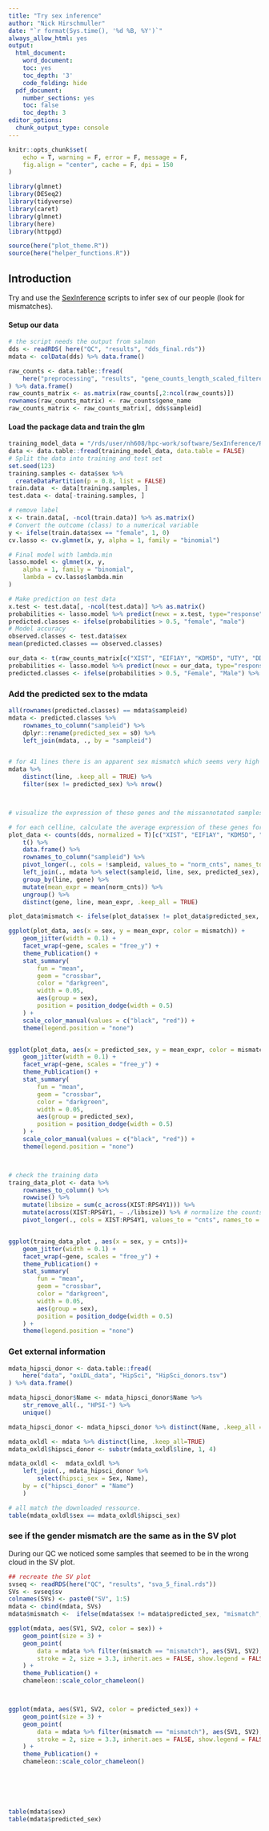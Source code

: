 ```yaml
---
title: "Try sex inference"
author: "Nick Hirschmuller"
date: "`r format(Sys.time(), '%d %B, %Y')`"
always_allow_html: yes
output:
  html_document:
    word_document:
    toc: yes
    toc_depth: '3'
    code_folding: hide
  pdf_document:
    number_sections: yes
    toc: false
    toc_depth: 3
editor_options: 
  chunk_output_type: console
---
```


```r
knitr::opts_chunk$set(
    echo = T, warning = F, error = F, message = F,
    fig.align = "center", cache = F, dpi = 150
)
```

```r
library(glmnet)
library(DESeq2)
library(tidyverse)
library(caret)
library(glmnet)
library(here)
library(httpgd)

source(here("plot_theme.R"))
source(here("helper_functions.R"))
```


## **Introduction**
Try and use the [SexInference](https://github.com/SexChrLab/SexInference) scripts to infer sex of our people (look for mismatches).


#### Setup our data
```r
# the script needs the output from salmon
dds <- readRDS( here("QC", "results", "dds_final.rds"))
mdata <- colData(dds) %>% data.frame()

raw_counts <- data.table::fread(
    here("preprocessing", "results", "gene_counts_length_scaled_filtered.tsv")
) %>% data.frame()
raw_counts_matrix <- as.matrix(raw_counts[,2:ncol(raw_counts)])
rownames(raw_counts_matrix) <- raw_counts$gene_name
raw_counts_matrix <- raw_counts_matrix[, dds$sampleid]
```


#### Load the package data and train the glm
```r
training_model_data = "/rds/user/nh608/hpc-work/software/SexInference/RNAseq/training_data/for_rna_sex_check.tsv"
data <- data.table::fread(training_model_data, data.table = FALSE)
# Split the data into training and test set
set.seed(123)
training.samples <- data$sex %>% 
  createDataPartition(p = 0.8, list = FALSE)
train.data  <- data[training.samples, ]
test.data <- data[-training.samples, ]

# remove label
x <- train.data[, -ncol(train.data)] %>% as.matrix()
# Convert the outcome (class) to a numerical variable
y <- ifelse(train.data$sex == "female", 1, 0)
cv.lasso <- cv.glmnet(x, y, alpha = 1, family = "binomial")

# Final model with lambda.min
lasso.model <- glmnet(x, y,
    alpha = 1, family = "binomial",
    lambda = cv.lasso$lambda.min
)

# Make prediction on test data
x.test <- test.data[, -ncol(test.data)] %>% as.matrix()
probabilities <- lasso.model %>% predict(newx = x.test, type="response")
predicted.classes <- ifelse(probabilities > 0.5, "female", "male")
# Model accuracy
observed.classes <- test.data$sex
mean(predicted.classes == observed.classes)

our_data <- t(raw_counts_matrix[c("XIST", "EIF1AY", "KDM5D", "UTY", "DDX3Y", "RPS4Y1"), ]) %>% as.matrix()
probabilities <- lasso.model %>% predict(newx = our_data, type="response")
predicted.classes <- ifelse(probabilities > 0.5, "Female", "Male") %>% data.frame()
```


### Add the predicted sex to the mdata
```r
all(rownames(predicted.classes) == mdata$sampleid)
mdata <- predicted.classes %>%
    rownames_to_column("sampleid") %>%
    dplyr::rename(predicted_sex = s0) %>%
    left_join(mdata, ., by = "sampleid")


# for 41 lines there is an apparent sex mismatch which seems very high
mdata %>%
    distinct(line, .keep_all = TRUE) %>%
    filter(sex != predicted_sex) %>% nrow()



# visualize the expression of these genes and the missannotated samples:

# for each celline, calculate the average expression of these genes for all conditions
plot_data <- counts(dds, normalized = T)[c("XIST", "EIF1AY", "KDM5D", "UTY", "DDX3Y", "RPS4Y1"), ] %>%
    t() %>%
    data.frame() %>%
    rownames_to_column("sampleid") %>%
    pivot_longer(., cols = !sampleid, values_to = "norm_cnts", names_to = "gene") %>%
    left_join(., mdata %>% select(sampleid, line, sex, predicted_sex), by = "sampleid") %>%
    group_by(line, gene) %>%
    mutate(mean_expr = mean(norm_cnts)) %>%
    ungroup() %>%
    distinct(gene, line, mean_expr, .keep_all = TRUE)

plot_data$mismatch <- ifelse(plot_data$sex != plot_data$predicted_sex, "mismatch", "match")

ggplot(plot_data, aes(x = sex, y = mean_expr, color = mismatch)) +
    geom_jitter(width = 0.1) +
    facet_wrap(~gene, scales = "free_y") +
    theme_Publication() +
    stat_summary(
        fun = "mean",
        geom = "crossbar",
        color = "darkgreen",
        width = 0.05,
        aes(group = sex),
        position = position_dodge(width = 0.5)
    ) +
    scale_color_manual(values = c("black", "red")) +
    theme(legend.position = "none")


ggplot(plot_data, aes(x = predicted_sex, y = mean_expr, color = mismatch)) +
    geom_jitter(width = 0.1) +
    facet_wrap(~gene, scales = "free_y") +
    theme_Publication() +
    stat_summary(
        fun = "mean",
        geom = "crossbar",
        color = "darkgreen",
        width = 0.05,
        aes(group = predicted_sex),
        position = position_dodge(width = 0.5)
    ) +
    scale_color_manual(values = c("black", "red")) +
    theme(legend.position = "none")



# check the training data
traing_data_plot <- data %>% 
    rownames_to_column() %>%
    rowwise() %>%
    mutate(libsize = sum(c_across(XIST:RPS4Y1))) %>% 
    mutate(across(XIST:RPS4Y1, ~ ./libsize)) %>% # normalize the counts by libsize 
    pivot_longer(., cols = XIST:RPS4Y1, values_to = "cnts", names_to = "gene")  


ggplot(traing_data_plot , aes(x = sex, y = cnts))+
    geom_jitter(width = 0.1) +
    facet_wrap(~gene, scales = "free_y") +
    theme_Publication() +
    stat_summary(
        fun = "mean",
        geom = "crossbar",
        color = "darkgreen",
        width = 0.05,
        aes(group = sex),
        position = position_dodge(width = 0.5)
    ) +
    theme(legend.position = "none")
```



### Get external information
```r
mdata_hipsci_donor <- data.table::fread(
    here("data", "oxLDL_data", "HipSci", "HipSci_donors.tsv")
) %>% data.frame()

mdata_hipsci_donor$Name <- mdata_hipsci_donor$Name %>%
    str_remove_all(., "HPSI-") %>%
    unique()

mdata_hipsci_donor <- mdata_hipsci_donor %>% distinct(Name, .keep_all = TRUE)

mdata_oxldl <- mdata %>% distinct(line, .keep_all=TRUE)
mdata_oxldl$hipsci_donor <- substr(mdata_oxldl$line, 1, 4) 

mdata_oxldl <-  mdata_oxldl %>%
    left_join(., mdata_hipsci_donor %>%
        select(hipsci_sex = Sex, Name),
    by = c("hipsci_donor" = "Name")
    )

# all match the downloaded ressource. 
table(mdata_oxldl$sex == mdata_oxldl$hipsci_sex)
```


### see if the gender mismatch are the same as in the SV plot
During our QC we noticed some samples that seemed to be in the wrong cloud in the SV plot.
```r
## recreate the SV plot
svseq <- readRDS(here("QC", "results", "sva_5_final.rds"))
SVs <- svseq$sv
colnames(SVs) <- paste0("SV", 1:5)
mdata <- cbind(mdata, SVs)
mdata$mismatch <-  ifelse(mdata$sex != mdata$predicted_sex, "mismatch", "match")

ggplot(mdata, aes(SV1, SV2, color = sex)) +
    geom_point(size = 3) +
    geom_point(
        data = mdata %>% filter(mismatch == "mismatch"), aes(SV1, SV2), color = "red", shape = 21,
        stroke = 2, size = 3.3, inherit.aes = FALSE, show.legend = FALSE
    ) +
    theme_Publication() +
    chameleon::scale_color_chameleon()



ggplot(mdata, aes(SV1, SV2, color = predicted_sex)) +
    geom_point(size = 3) +
    geom_point(
        data = mdata %>% filter(mismatch == "mismatch"), aes(SV1, SV2), color = "red", shape = 21,
        stroke = 2, size = 3.3, inherit.aes = FALSE, show.legend = FALSE
    ) +
    theme_Publication() +
    chameleon::scale_color_chameleon()




 

table(mdata$sex)
table(mdata$predicted_sex)

```

